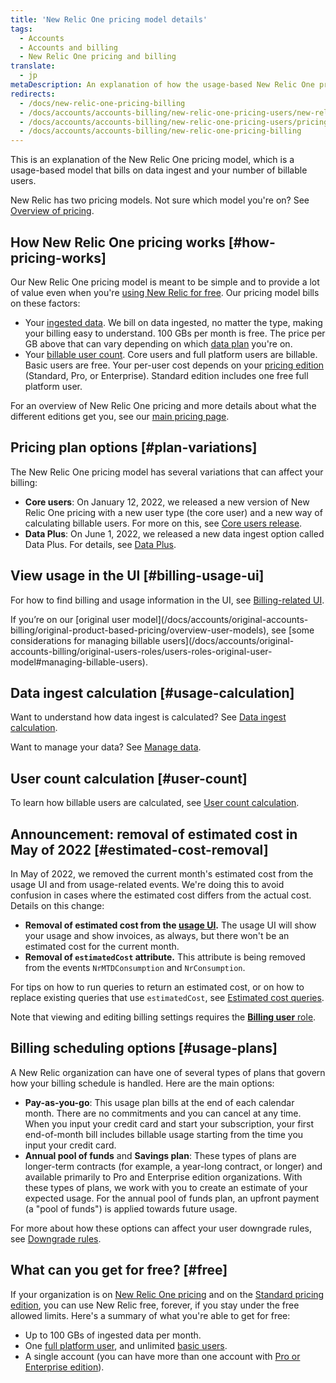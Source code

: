 ```yaml
---
title: 'New Relic One pricing model details'
tags:
  - Accounts
  - Accounts and billing
  - New Relic One pricing and billing
translate:
  - jp
metaDescription: An explanation of how the usage-based New Relic One pricing model works.
redirects:
  - /docs/new-relic-one-pricing-billing
  - /docs/accounts/accounts-billing/new-relic-one-pricing-users/new-relic-one-pricing-billing
  - /docs/accounts/accounts-billing/new-relic-one-pricing-users/pricing-billing
  - /docs/accounts/accounts-billing/new-relic-one-pricing-billing
---
```


This is an explanation of the New Relic One pricing model, which is a usage-based model that bills on data ingest and your number of billable users.

New Relic has two pricing models. Not sure which model you're on? See [Overview of pricing](/docs/accounts/original-accounts-billing/original-product-based-pricing/overview-pricing-models).

## How New Relic One pricing works [#how-pricing-works]

Our New Relic One pricing model is meant to be simple and to provide a lot of value even when you're [using New Relic for free](#free). Our pricing model bills on these factors:

* Your [ingested data](/docs/accounts/accounts-billing/new-relic-one-pricing-billing/data-ingest-billing). We bill on data ingested, no matter the type, making your billing easy to understand. 100 GBs per month is free. The price per GB above that can vary depending on which [data plan](/docs/accounts/accounts-billing/new-relic-one-pricing-billing/data-ingest-billing#data-prices) you're on.
* Your [billable user count](/docs/accounts/accounts-billing/new-relic-one-pricing-billing/user-count-billing). Core users and full platform users are billable. Basic users are free. Your per-user cost depends on your [pricing edition](https://newrelic.com/pricing) (Standard, Pro, or Enterprise). Standard edition includes one free full platform user.

For an overview of New Relic One pricing and more details about what the different editions get you, see our [main pricing page](https://newrelic.com/pricing).

## Pricing plan options [#plan-variations]

The New Relic One pricing model has several variations that can affect your billing:

* **Core users**: On January 12, 2022, we released a new version of New Relic One pricing with a new user type (the core user) and a new way of calculating billable users. For more on this, see [Core users release](/docs/accounts/accounts-billing/new-relic-one-pricing-billing/core-users-release).
* **Data Plus**: On June 1, 2022, we released a new data ingest option called Data Plus. For details, see [Data Plus](??).

## View usage in the UI [#billing-usage-ui]

For how to find billing and usage information in the UI, see [Billing-related UI](/docs/accounts/accounts-billing/general-account-settings/introduction-account-settings).

<Callout variant="important">
  If you’re on our [original user model](/docs/accounts/original-accounts-billing/original-product-based-pricing/overview-user-models), see [some considerations for managing billable users](/docs/accounts/original-accounts-billing/original-users-roles/users-roles-original-user-model#managing-billable-users).
</Callout>

## Data ingest calculation [#usage-calculation]

Want to understand how data ingest is calculated? See [Data ingest calculation](/docs/accounts/accounts-billing/new-relic-one-pricing-billing/data-ingest-billing).

Want to manage your data? See [Manage data](/docs/data-apis/manage-data/manage-data-coming-new-relic).

## User count calculation [#user-count]

To learn how billable users are calculated, see [User count calculation](/docs/accounts/accounts-billing/new-relic-one-pricing-billing/user-count-billing).

## Announcement: removal of estimated cost in May of 2022 [#estimated-cost-removal]

In May of 2022, we removed the current month's estimated cost from the usage UI and from usage-related events. We're doing this to avoid confusion in cases where the estimated cost differs from the actual cost. Details on this change:
* **Removal of estimated cost from the [usage UI](/docs/accounts/accounts-billing/new-relic-one-pricing-billing/billing-ui).** The usage UI will show your usage and show invoices, as always, but there won't be an estimated cost for the current month. 
* **Removal of `estimatedCost` attribute.** This attribute is being removed from the events `NrMTDConsumption` and `NrConsumption`. 

For tips on how to run queries to return an estimated cost, or on how to replace existing queries that use `estimatedCost`, see [Estimated cost queries](/docs/accounts/accounts-billing/new-relic-one-pricing-billing/usage-queries-alerts#estimated-cost).

Note that viewing and editing billing settings requires the [**Billing user** role](/docs/accounts/accounts-billing/new-relic-one-user-management/user-management-concepts#standard-roles). 

## Billing scheduling options [#usage-plans]

A New Relic organization can have one of several types of plans that govern how your billing schedule is handled. Here are the main options:

* **Pay-as-you-go**: This usage plan bills at the end of each calendar month. There are no commitments and you can cancel at any time. When you input your credit card and start your subscription, your first end-of-month bill includes billable usage starting from the time you input your credit card.
* **Annual pool of funds** and **Savings plan**: These types of plans are longer-term contracts (for example, a year-long contract, or longer) and available primarily to Pro and Enterprise edition organizations. With these types of plans, we work with you to create an estimate of your expected usage. For the annual pool of funds plan, an upfront payment (a "pool of funds") is applied towards future usage.

For more about how these options can affect your user downgrade rules, see [Downgrade rules](/docs/accounts/accounts-billing/new-relic-one-pricing-billing/user-count-billing#user-downgrade-rules).

## What can you get for free? [#free]

If your organization is on [New Relic One pricing](#how-pricing-works) and on the [Standard pricing edition](https://newrelic.com/pricing), you can use New Relic free, forever, if you stay under the free allowed limits. Here's a summary of what you're able to get for free:

* Up to 100 GBs of ingested data per month.
* One [full platform user](/docs/accounts/accounts-billing/new-relic-one-user-management/user-type), and unlimited [basic users](/docs/accounts/accounts-billing/new-relic-one-user-management/user-type).
* A single account (you can have more than one account with [Pro or Enterprise edition](https://newrelic.com/pricing)).
